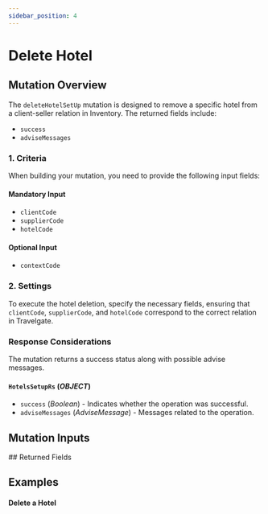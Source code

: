 ```yaml
---
sidebar_position: 4
---
```




# Delete Hotel

## Mutation Overview

The `deleteHotelSetUp` mutation is designed to remove a specific hotel from a client-seller relation in Inventory. The returned fields include:

* `success`
* `adviseMessages`

### 1. Criteria

When building your mutation, you need to provide the following input fields:

#### Mandatory Input
* `clientCode`
* `supplierCode`
* `hotelCode`

#### Optional Input
* `contextCode`

### 2. Settings

To execute the hotel deletion, specify the necessary fields, ensuring that `clientCode`, `supplierCode`, and `hotelCode` correspond to the correct relation in Travelgate.

### Response Considerations

The mutation returns a success status along with possible advise messages.

#### `HotelsSetupRs` (*OBJECT*)
* `success` (*Boolean*) - Indicates whether the operation was successful.
* `adviseMessages` (*AdviseMessage*) - Messages related to the operation.


## Mutation Inputs

<InventoryHotelSetupDeleteInput />
## Returned Fields

<HotelsSetupRs />


## Examples

#### Delete a Hotel

<GraphqlSample query={deleteHotelSetUpMutation} variables={deleteHotelSetUpVariables} />